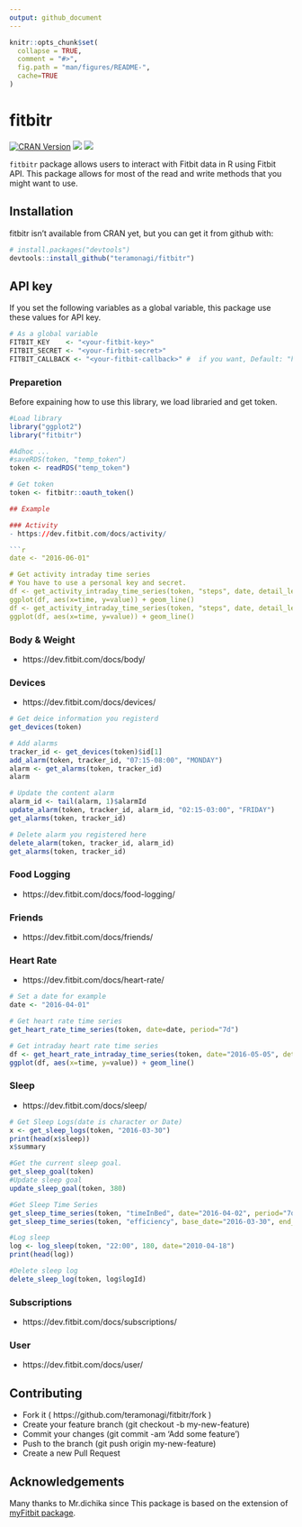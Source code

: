```yaml
---
output: github_document
---
```


<!-- README.md is generated from README.Rmd. Please edit that file -->

```r
knitr::opts_chunk$set(
  collapse = TRUE,
  comment = "#>",
  fig.path = "man/figures/README-",
  cache=TRUE
)
```

# fitbitr 

[![CRAN Version](http://www.r-pkg.org/badges/version/fitbitr)](http://cran.rstudio.com/web/packages/fitbitr) 
![](http://cranlogs.r-pkg.org/badges/grand-total/fitbitr) ![](https://travis-ci.org/teramonagi/fitbitr.svg?branch=master)

`fitbitr` package allows users to interact with Fitbit data in R using Fitbit API.
This package allows for most of the read and write methods that you might want to use. 

## Installation
fitbitr isn't available from CRAN yet, but you can get it from github with:
```r
# install.packages("devtools")
devtools::install_github("teramonagi/fitbitr")
```

## API key
If you set the following variables as a global variable, 
this package use these values for API key.

```r
# As a global variable
FITBIT_KEY    <- "<your-fitbit-key>"
FITBIT_SECRET <- "<your-firbit-secret>"
FITBIT_CALLBACK <- "<your-fitbit-callback>" #  if you want, Default: "http://localhost:1410/"
```

### Preparetion 
Before expaining how to use this library, we load libraried and get token.
```r
#Load library
library("ggplot2")
library("fitbitr")
```

```r
#Adhoc ...
#saveRDS(token, "temp_token")
token <- readRDS("temp_token")
```

```r
# Get token
token <- fitbitr::oauth_token()
```
```r

## Example

### Activity
- https://dev.fitbit.com/docs/activity/

```r
date <- "2016-06-01"

# Get activity intraday time series
# You have to use a personal key and secret.
df <- get_activity_intraday_time_series(token, "steps", date, detail_level="1min", start_time="04:00", end_time="03:00")
ggplot(df, aes(x=time, y=value)) + geom_line()
df <- get_activity_intraday_time_series(token, "steps", date, detail_level="1min")
ggplot(df, aes(x=time, y=value)) + geom_line()
```

### Body & Weight
- https://dev.fitbit.com/docs/body/

### Devices 
- https://dev.fitbit.com/docs/devices/

```r
# Get deice information you registerd
get_devices(token)

# Add alarms
tracker_id <- get_devices(token)$id[1]
add_alarm(token, tracker_id, "07:15-08:00", "MONDAY")
alarm <- get_alarms(token, tracker_id)
alarm

# Update the content alarm
alarm_id <- tail(alarm, 1)$alarmId
update_alarm(token, tracker_id, alarm_id, "02:15-03:00", "FRIDAY")
get_alarms(token, tracker_id)

# Delete alarm you registered here
delete_alarm(token, tracker_id, alarm_id)
get_alarms(token, tracker_id)
```

### Food Logging

- https://dev.fitbit.com/docs/food-logging/

### Friends
- https://dev.fitbit.com/docs/friends/

### Heart Rate
- https://dev.fitbit.com/docs/heart-rate/

```r

# Set a date for example
date <- "2016-04-01"

# Get heart rate time series
get_heart_rate_time_series(token, date=date, period="7d")

# Get intraday heart rate time series
df <- get_heart_rate_intraday_time_series(token, date="2016-05-05", detail_level="1min")
ggplot(df, aes(x=time, y=value)) + geom_line()
```

### Sleep
- https://dev.fitbit.com/docs/sleep/

```r
# Get Sleep Logs(date is character or Date)
x <- get_sleep_logs(token, "2016-03-30")
print(head(x$sleep))
x$summary

#Get the current sleep goal.
get_sleep_goal(token)
#Update sleep goal
update_sleep_goal(token, 380)

#Get Sleep Time Series
get_sleep_time_series(token, "timeInBed", date="2016-04-02", period="7d")
get_sleep_time_series(token, "efficiency", base_date="2016-03-30", end_date="2016-03-30")

#Log sleep
log <- log_sleep(token, "22:00", 180, date="2010-04-18")
print(head(log))

#Delete sleep log
delete_sleep_log(token, log$logId)
```

### Subscriptions
- https://dev.fitbit.com/docs/subscriptions/

### User
- https://dev.fitbit.com/docs/user/

## Contributing
- Fork it ( https://github.com/teramonagi/fitbitr/fork )
- Create your feature branch (git checkout -b my-new-feature)
- Commit your changes (git commit -am 'Add some feature')
- Push to the branch (git push origin my-new-feature)
- Create a new Pull Request

## Acknowledgements

Many thanks to Mr.dichika since This package is based on the extension of [myFitbit package](https://github.com/dichika/myFitbit).
